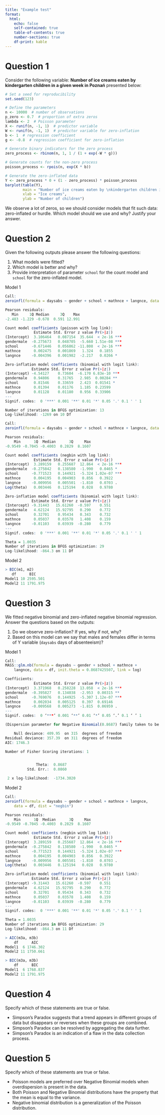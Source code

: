 ```yaml
---
title: "Example test"
format: 
  html:
    echo: false
    self-contained: true
    table-of-contents: true
    number-sections: true
    df-print: kable
---
```



# Question 1

Consider the following variable: **Number of ice creams eaten by kindergarten children in a given week in Poznań** presented below:

```r
# Set a seed for reproducibility
set.seed(123)

# Define the parameters
n <- 10000  # number of observations
p_zero <- 0.7  # proportion of extra zeros
lambda <- 2  # Poisson parameter
X <- runif(n, -1, 1)  # predictor variable
W <- runif(n, -1, 1)  # predictor variable for zero-inflation
b <- 1  # regression coefficient
g <- -0.8  # regression coefficient for zero-inflation

# Generate binary indicators for the zero process
zero_process <- rbinom(n, 1, 1 / (1 + exp(-W * g)))

# Generate counts for the non-zero process
poisson_process <- rpois(n, exp(X * b))

# Generate the zero-inflated data
Y <- zero_process * 0 + (1 - zero_process) * poisson_process
barplot(table(Y), 
        main = "Number of ice creams eaten by \nkindergarten children in a given week in Poznań",
        xlab = "Ice creams",
        ylab = "Number of children")
```

We observe a lot of zeros, so we should consider models that fit such data: zero-inflated or hurdle. Which model should we use and why? Justify your answer.


# Question 2

Given the following outputs please answer the following questions:

1. What models were fitted?
2. Which model is better and why?
3. Provide interpretation of parameter `school` for the count model and `school` for the zero-inflated model.


Model 1

```r
Call:
zeroinfl(formula = daysabs ~ gender + school + mathnce + langnce, data = df, dist = "poisson")

Pearson residuals:
   Min     1Q Median     3Q    Max 
-2.483 -1.229 -0.678  0.591 12.991 

Count model coefficients (poisson with log link):
             Estimate Std. Error z value Pr(>|z|)    
(Intercept)  3.106464   0.087154  35.644  < 2e-16 ***
gendermale  -0.275673   0.048705  -5.660 1.51e-08 ***
school      -0.671446   0.056862 -11.808  < 2e-16 ***
mathnce      0.002475   0.001869   1.324   0.1855    
langnce     -0.004396   0.001982  -2.217   0.0266 *  

Zero-inflation model coefficients (binomial with logit link):
            Estimate Std. Error z value Pr(>|z|)    
(Intercept) -4.54127    0.73604  -6.170 6.83e-10 ***
gendermale   0.94806    0.31765   2.985  0.00284 ** 
school       0.81546    0.33659   2.423  0.01541 *  
mathnce      0.01394    0.01176   1.185  0.23599    
langnce      0.01128    0.01180   0.956  0.33906    
---
Signif. codes:  0 '***' 0.001 '**' 0.01 '*' 0.05 '.' 0.1 ' ' 1 

Number of iterations in BFGS optimization: 13 
Log-likelihood: -1269 on 10 Df
```

```r
Call:
zeroinfl(formula = daysabs ~ gender + school + mathnce + langnce, data = df, dist = "negbin")

Pearson residuals:
    Min      1Q  Median      3Q     Max 
-0.9549 -0.7045 -0.4003  0.2829  8.1607 

Count model coefficients (negbin with log link):
             Estimate Std. Error z value Pr(>|z|)    
(Intercept)  3.289159   0.255687  12.864  < 2e-16 ***
gendermale  -0.275842   0.138580  -1.990   0.0465 *  
school      -0.771523   0.144921  -5.324 1.02e-07 ***
mathnce      0.004195   0.004903   0.856   0.3922    
langnce     -0.009956   0.005501  -1.810   0.0703 .  
Log(theta)   0.003446   0.125194   0.028   0.9780    

Zero-inflation model coefficients (binomial with logit link):
            Estimate Std. Error z value Pr(>|z|)
(Intercept) -9.31443   15.61260  -0.597    0.551
gendermale   4.62124   15.92795   0.290    0.772
school       0.32701    0.95434   0.343    0.732
mathnce      0.05037    0.03578   1.408    0.159
langnce     -0.01103    0.03939  -0.280    0.779
---
Signif. codes:  0 '***' 0.001 '**' 0.01 '*' 0.05 '.' 0.1 ' ' 1 

Theta = 1.0035 
Number of iterations in BFGS optimization: 29 
Log-likelihood: -864.3 on 11 Df
```

Model 2 

```r
> BIC(m1, m2)
   df      BIC
Model1 10 2595.501
Model2 11 1791.975
```

# Question 3

We fitted negative binomial and zero-inflated negative binomial regression. Answer the questions based on the outputs:

1. Do we observe zero-inflation? If yes, why if not, why?
2. Based on this model can we say that males and females differ in terms of Y variable (`daysabs` days of absenteeism)? 


Model 1

```r
Call:
MASS::glm.nb(formula = daysabs ~ gender + school + mathnce + 
    langnce, data = df, init.theta = 0.8687425507, link = log)

Coefficients:
             Estimate Std. Error z value Pr(>|z|)    
(Intercept)  3.371968   0.258228  13.058  < 2e-16 ***
gendermale  -0.395827   0.134038  -2.953  0.00315 ** 
school      -0.769076   0.144925  -5.307 1.12e-07 ***
mathnce      0.002034   0.005125   0.397  0.69146    
langnce     -0.009568   0.005273  -1.815  0.06959 .  
---
Signif. codes:  0 ‘***’ 0.001 ‘**’ 0.01 ‘*’ 0.05 ‘.’ 0.1 ‘ ’ 1

(Dispersion parameter for Negative Binomial(0.8687) family taken to be 1)

    Null deviance: 409.95  on 315  degrees of freedom
Residual deviance: 357.39  on 311  degrees of freedom
AIC: 1746.3

Number of Fisher Scoring iterations: 1


              Theta:  0.8687 
          Std. Err.:  0.0860 

 2 x log-likelihood:  -1734.3020 
```

Model 2

```r
Call:
zeroinfl(formula = daysabs ~ gender + school + mathnce + langnce, 
    data = df, dist = "negbin")

Pearson residuals:
    Min      1Q  Median      3Q     Max 
-0.9549 -0.7045 -0.4003  0.2829  8.1607 

Count model coefficients (negbin with log link):
             Estimate Std. Error z value Pr(>|z|)    
(Intercept)  3.289159   0.255687  12.864  < 2e-16 ***
gendermale  -0.275842   0.138580  -1.990   0.0465 *  
school      -0.771523   0.144921  -5.324 1.02e-07 ***
mathnce      0.004195   0.004903   0.856   0.3922    
langnce     -0.009956   0.005501  -1.810   0.0703 .  
Log(theta)   0.003446   0.125194   0.028   0.9780    

Zero-inflation model coefficients (binomial with logit link):
            Estimate Std. Error z value Pr(>|z|)
(Intercept) -9.31443   15.61260  -0.597    0.551
gendermale   4.62124   15.92795   0.290    0.772
school       0.32701    0.95434   0.343    0.732
mathnce      0.05037    0.03578   1.408    0.159
langnce     -0.01103    0.03939  -0.280    0.779
---
Signif. codes:  0 '***' 0.001 '**' 0.01 '*' 0.05 '.' 0.1 ' ' 1 

Theta = 1.0035 
Number of iterations in BFGS optimization: 29 
Log-likelihood: -864.3 on 11 Df
```

```r
> AIC(m3a, m3b)
    df      AIC
Model1  6 1746.302
Model2 11 1750.661

> BIC(m3a, m3b)
    df      BIC
Model1  6 1768.837
Model2 11 1791.975
```

# Question 4


Specify which of these statements are true or false.

+ Simpson's Paradox suggests that a trend appears in different groups of data but disappears or reverses when these groups are combined.
+ Simpson's Paradox can be resolved by aggregating the data further.
+ Simpson's Paradox is an indication of a flaw in the data collection process.

# Question 5

Specify which of these statements are true or false.

+ Poisson models are preferred over Negative Binomial models when overdispersion is present in the data.
+ Both Poisson and Negative Binomial distributions have the property that the mean is equal to the variance.
+ Negative binomial distribution is a generalization of the Poisson distribution.


